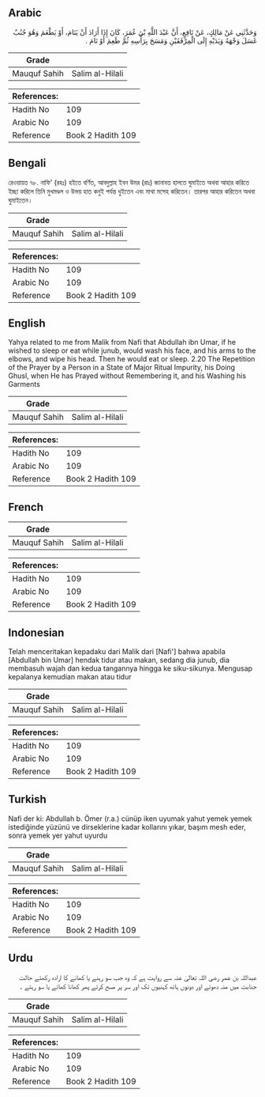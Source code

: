 ## Arabic


<div dir="rtl" lang="ar" style={{fontSize:'larger',backgroundColor:'#f8f9fa',padding:20}}>
وَحَدَّثَنِي عَنْ مَالِكٍ، عَنْ نَافِعٍ، أَنَّ عَبْدَ اللَّهِ بْنَ عُمَرَ، كَانَ إِذَا أَرَادَ أَنْ يَنَامَ، أَوْ يَطْعَمَ وَهُوَ جُنُبٌ غَسَلَ وَجْهَهُ وَيَدَيْهِ إِلَى الْمِرْفَقَيْنِ وَمَسَحَ بِرَأْسِهِ ثُمَّ طَعِمَ أَوْ نَامَ ‏.‏
</div>
<div style={{backgroundColor:'#f8f9fa',padding:20, marginBottom: 10}}><table> <thead> <tr> <th>Grade</th> <th></th> </tr> </thead> <tbody> <tr><td>Mauquf Sahih</td><td>Salim al-Hilali</td></tr></tbody></table><table> <thead> <tr> <th>References:</th> <th></th> </tr> </thead> <tbody><tr><td>Hadith No</td><td>109</td></tr><tr><td>Arabic No</td><td>109</td></tr><tr><td>Reference</td><td>Book 2 Hadith 109</td></tr></tbody></table></div>

## Bengali


<div dir="ltr" lang="bn" style={{fontSize:'larger',backgroundColor:'#f8f9fa',padding:20}}>
রেওয়ায়ত ৭৮. নাফি’ (রহঃ) হইতে বর্ণিত, আবদুল্লাহ ইবন উমর (রাঃ) জানাবত হালতে ঘুমাইতে অথবা আহার করিতে ইচ্ছা করিলে তিনি মুখমণ্ডল ও উভয় হাত কনুই পর্যন্ত ধুইতেন এবং মাথা মসেহ করিতেন। তারপর আহার করিতেন অথবা ঘুমাইতেন।
</div>
<div style={{backgroundColor:'#f8f9fa',padding:20, marginBottom: 10}}><table> <thead> <tr> <th>Grade</th> <th></th> </tr> </thead> <tbody> <tr><td>Mauquf Sahih</td><td>Salim al-Hilali</td></tr></tbody></table><table> <thead> <tr> <th>References:</th> <th></th> </tr> </thead> <tbody><tr><td>Hadith No</td><td>109</td></tr><tr><td>Arabic No</td><td>109</td></tr><tr><td>Reference</td><td>Book 2 Hadith 109</td></tr></tbody></table></div>

## English


<div dir="ltr" lang="en" style={{fontSize:'larger',backgroundColor:'#f8f9fa',padding:20}}>
Yahya related to me from Malik from Nafi that Abdullah ibn Umar, if he wished to sleep or eat while junub, would wash his face, and his arms to the elbows, and wipe his head. Then he would eat or sleep. 2.20 The Repetition of the Prayer by a Person in a State of Major Ritual Impurity, his Doing Ghusl, when He has Prayed without Remembering it, and his Washing his Garments
</div>
<div style={{backgroundColor:'#f8f9fa',padding:20, marginBottom: 10}}><table> <thead> <tr> <th>Grade</th> <th></th> </tr> </thead> <tbody> <tr><td>Mauquf Sahih</td><td>Salim al-Hilali</td></tr></tbody></table><table> <thead> <tr> <th>References:</th> <th></th> </tr> </thead> <tbody><tr><td>Hadith No</td><td>109</td></tr><tr><td>Arabic No</td><td>109</td></tr><tr><td>Reference</td><td>Book 2 Hadith 109</td></tr></tbody></table></div>

## French


<div dir="ltr" lang="fr" style={{fontSize:'larger',backgroundColor:'#f8f9fa',padding:20}}>

</div>
<div style={{backgroundColor:'#f8f9fa',padding:20, marginBottom: 10}}><table> <thead> <tr> <th>Grade</th> <th></th> </tr> </thead> <tbody> <tr><td>Mauquf Sahih</td><td>Salim al-Hilali</td></tr></tbody></table><table> <thead> <tr> <th>References:</th> <th></th> </tr> </thead> <tbody><tr><td>Hadith No</td><td>109</td></tr><tr><td>Arabic No</td><td>109</td></tr><tr><td>Reference</td><td>Book 2 Hadith 109</td></tr></tbody></table></div>

## Indonesian


<div dir="ltr" lang="id" style={{fontSize:'larger',backgroundColor:'#f8f9fa',padding:20}}>
Telah menceritakan kepadaku dari Malik dari [Nafi'] bahwa apabila [Abdullah bin Umar] hendak tidur atau makan, sedang dia junub, dia membasuh wajah dan kedua tangannya hingga ke siku-sikunya. Mengusap kepalanya kemudian makan atau tidur
</div>
<div style={{backgroundColor:'#f8f9fa',padding:20, marginBottom: 10}}><table> <thead> <tr> <th>Grade</th> <th></th> </tr> </thead> <tbody> <tr><td>Mauquf Sahih</td><td>Salim al-Hilali</td></tr></tbody></table><table> <thead> <tr> <th>References:</th> <th></th> </tr> </thead> <tbody><tr><td>Hadith No</td><td>109</td></tr><tr><td>Arabic No</td><td>109</td></tr><tr><td>Reference</td><td>Book 2 Hadith 109</td></tr></tbody></table></div>

## Turkish


<div dir="ltr" lang="tr" style={{fontSize:'larger',backgroundColor:'#f8f9fa',padding:20}}>
Nafi der ki: Abdullah b. Ömer (r.a.) cünüp iken uyumak yahut yemek yemek istediğinde yüzünü ve dirseklerine kadar kollarını yıkar, başım mesh eder, sonra yemek yer yahut uyurdu
</div>
<div style={{backgroundColor:'#f8f9fa',padding:20, marginBottom: 10}}><table> <thead> <tr> <th>Grade</th> <th></th> </tr> </thead> <tbody> <tr><td>Mauquf Sahih</td><td>Salim al-Hilali</td></tr></tbody></table><table> <thead> <tr> <th>References:</th> <th></th> </tr> </thead> <tbody><tr><td>Hadith No</td><td>109</td></tr><tr><td>Arabic No</td><td>109</td></tr><tr><td>Reference</td><td>Book 2 Hadith 109</td></tr></tbody></table></div>

## Urdu


<div dir="rtl" lang="ur" style={{fontSize:'larger',backgroundColor:'#f8f9fa',padding:20}}>
عبداللہ بن عمر رضی اللہ تعالیٰ عنہ سے روایت ہے کہ وہ جب سو رہنے یا کھانے کا ارادہ رکھتے حالت جنابت میں منہ دھوتے اور دونوں ہاتھ کہنیوں تک اور سر پر مسح کرتے پھر کھانا کھاتے یا سو رہتے ۔
</div>
<div style={{backgroundColor:'#f8f9fa',padding:20, marginBottom: 10}}><table> <thead> <tr> <th>Grade</th> <th></th> </tr> </thead> <tbody> <tr><td>Mauquf Sahih</td><td>Salim al-Hilali</td></tr></tbody></table><table> <thead> <tr> <th>References:</th> <th></th> </tr> </thead> <tbody><tr><td>Hadith No</td><td>109</td></tr><tr><td>Arabic No</td><td>109</td></tr><tr><td>Reference</td><td>Book 2 Hadith 109</td></tr></tbody></table></div>